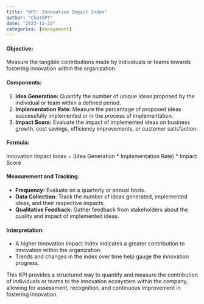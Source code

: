 ```yaml
---
title: "KPI: Innovation Impact Index"
author: "ChatGPT"
date: "2023-11-22"
categories: [management]
---
```


#### Objective:
Measure the tangible contributions made by individuals or teams towards fostering innovation within the organization.

#### Components:
1. **Idea Generation:** Quantify the number of unique ideas proposed by the individual or team within a defined period.
2. **Implementation Rate:** Measure the percentage of proposed ideas successfully implemented or in the process of implementation.
3. **Impact Score:** Evaluate the impact of implemented ideas on business growth, cost savings, efficiency improvements, or customer satisfaction.

#### Formula:
Innovation Impact Index = (Idea Generation * Implementation Rate) * Impact Score

#### Measurement and Tracking:
- **Frequency:** Evaluate on a quarterly or annual basis.
- **Data Collection:** Track the number of ideas generated, implemented ideas, and their respective impacts.
- **Qualitative Feedback:** Gather feedback from stakeholders about the quality and impact of implemented ideas.

#### Interpretation:
- A higher Innovation Impact Index indicates a greater contribution to innovation within the organization.
- Trends and changes in the index over time help gauge the innovation progress.

This KPI provides a structured way to quantify and measure the contribution of individuals or teams to the innovation ecosystem within the company, allowing for assessment, recognition, and continuous improvement in fostering innovation.